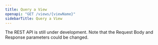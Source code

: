 ```yaml
---
title: Query a View
openapi: "GET /views/{viewName}"
sidebarTitle: Query a View
---
```


<Warning>

The REST API is still under development. Note that the Request Body and Response parameters could be changed.

</Warning>
